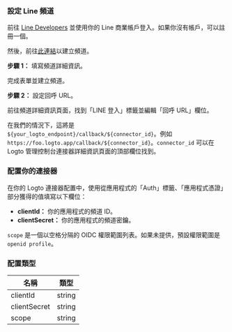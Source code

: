 ### 設定 Line 頻道

前往 [Line Developers](https://developers.line.biz/console/) 並使用你的 Line 商業帳戶登入。如果你沒有帳戶，可以註冊一個。

然後，前往[此連結](https://developers.line.biz/console/register/line-login/provider/)以建立頻道。

**步驟 1：** 填寫頻道詳細資訊。

完成表單並建立頻道。

**步驟 2：** 設定回呼 URL。

前往頻道詳細資訊頁面，找到「LINE 登入」標籤並編輯「回呼 URL」欄位。

在我們的情況下，這將是 `${your_logto_endpoint}/callback/${connector_id}`。例如 `https://foo.logto.app/callback/${connector_id}`。`connector_id` 可以在 Logto 管理控制台連接器詳細資訊頁面的頂部欄位找到。

### 配置你的連接器

在你的 Logto 連接器配置中，使用從應用程式的「Auth」標籤、「應用程式憑證」部分獲得的值填寫以下欄位：

- **clientId：** 你的應用程式的頻道 ID。
- **clientSecret：** 你的應用程式的頻道密鑰。

`scope` 是一個以空格分隔的 OIDC 權限範圍列表。如果未提供，預設權限範圍是 `openid profile`。

### 配置類型

| 名稱         | 類型   |
| ------------ | ------ |
| clientId     | string |
| clientSecret | string |
| scope        | string |
